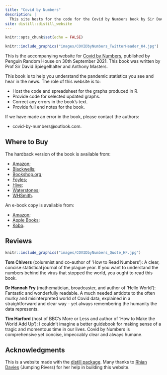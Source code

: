 ```yaml
---
title: "Covid by Numbers"
description: |
  This site hosts for the code for the Covid by Numbers book by Sir David Spiegelhalter and Anthony Masters.
site: distill::distill_website
---
```


```r
knitr::opts_chunk$set(echo = FALSE)
```

```r
knitr::include_graphics("images/COVIDbyNumbers_TwitterHeader_04.jpg")
```

This is the accompanying website for [Covid by Numbers](https://www.penguin.co.uk/books/446/446585/covid-by-numbers/9780241547731.html), published by Penguin Random House on 30th September 2021. This book was written by Prof Sir David Spiegelhalter and Anthony Masters.

This book is to help you understand the pandemic statistics you see and hear in the news. The role of this website is to:

- Host the code and spreadsheet for the graphs produced in R.
- Provide code for selected updated graphs.
- Correct any errors in the book's text.
- Provide full end notes for the book.

If we have made an error in the book, please contact the authors:

- covid-by-numbers@outlook.com.

## Where to Buy

The hardback version of the book is available from:

- [Amazon](https://www.amazon.co.uk/gp/product/0241547733?tag=prhmarketing2552-21);
- [Blackwells](https://blackwells.co.uk/bookshop/product/9780241547731?a_aid=prh);
- [Bookshop.org](https://uk.bookshop.org/books/covid-by-numbers-making-sense-of-the-pandemic-with-data/9780241547731);
- [Foyles](https://www.foyles.co.uk/witem/medical-veterinary/covid-by-numbers-making-sense-of-the-pa,david-spiegelhalter-anthony-masters-9780241547731);
- [Hive](https://www.hive.co.uk/Product/David-Spiegelhalter/Covid-By-Numbers--Making-Sense-of-the-Pandemic-with-Data/26111643);
- [Waterstones](https://www.waterstones.com/book/9780241547731);
- [WHSmith](https://www.whsmith.co.uk/products/covid-by-numbers-your-questions-answered-pelican-books/david-spiegelhalter/anthony-masters/hardback/9780241547731.html).

An e-book copy is available from:

- [Amazon](https://www.amazon.co.uk/Kindle-eBooks-books/b/ref=short_url_ebooks?ie=UTF8&node=341689031&tag=prhmarketing2552-21);
- [Apple Books](https://books.apple.com/gb/book/covid-by-numbers/id1566245851);
- [Kobo](https://www.kobo.com/gb/en/ebook/covid-by-numbers).

## Reviews

```r
knitr::include_graphics("images/COVIDbyNumbers_Quote_HF.jpg")
```

**Tom Chivers** (columnist and co-author of 'How to Read Numbers'): A clear, concise statistical journal of the plague year. If you want to understand the numbers behind the virus that stopped the world, you ought to read this book.

**Dr Hannah Fry** (mathematician, broadcaster, and author of 'Hello World'): Fantastic and wonderfully readable. A much needed antidote to the often murky and misinterpreted world of Covid data, explained in a straightforward and clear way - yet always remembering the humanity the data represents.

**Tim Harford** (host of BBC's More or Less and author of 'How to Make the World Add Up'): I couldn't imagine a better guidebook for making sense of a tragic and momentous time in our lives. Covid by Numbers is comprehensive yet concise, impeccably clear and always humane. 

## Acknowledgments {.appendix}

This is a website made with the [distill package](https://rstudio.github.io/distill/). Many thanks to [Rhian Davies](https://github.com/StatsRhian) (Jumping Rivers) for her help in building this website.
